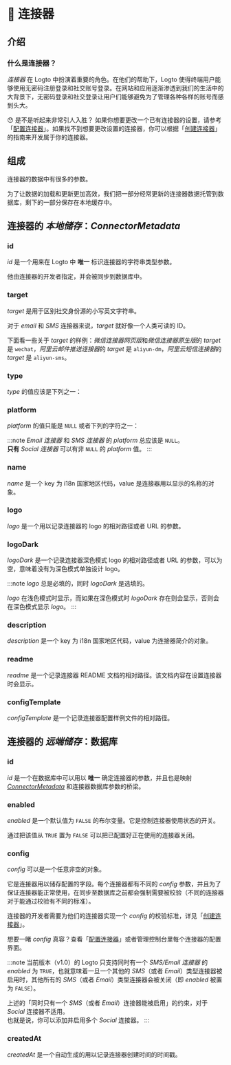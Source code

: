
# 🔌 连接器

## 介绍

### 什么是连接器？

_连接器_ 在 Logto 中扮演着重要的角色。在他们的帮助下，Logto 使得终端用户能够使用无密码注册登录和社交账号登录。在网站和应用逐渐渗透到我们的生活中的大背景下，无密码登录和社交登录让用户们能够避免为了管理各种各样的账号而感到头大。

:hushed: 是不是听起来非常引人入胜？ 如果你想要更改一个已有连接器的设置，请参考「[配置连接器](../../recipes/configure-connectors/)」。如果找不到想要更改设置的连接器，你可以根据「[创建连接器](../../recipes/create-your-connector/)」的指南来开发属于你的连接器。

## 组成

连接器的数据中有很多的参数。

为了让数据的加载和更新更加高效，我们把一部分经常更新的连接器数据托管到数据库，剩下的一部分保存在本地缓存中。

<ConnectorStorageIntro />

## 连接器的 _本地储存_：_ConnectorMetadata_

### id

_id_ 是一个用来在 Logto 中 **唯一** 标识连接器的字符串类型参数。

他由连接器的开发者指定，并会被同步到数据库中。

### target

_target_ 是用于区别社交身份源的小写英文字符串。

对于 _email_ 和 _SMS_ 连接器来说，_target_ 就好像一个人类可读的 ID。

下面看一些关于 _target_ 的样例：*微信连接器网页版*和*微信连接器原生版*的 _target_ 是 `wechat`，*阿里云邮件推送连接器*的 _target_ 是 `aliyun-dm`，*阿里云短信连接器*的 _target_ 是 `aliyun-sms`。

### type

_type_ 的值应该是下列之一：

<ConnectorTypeIntro />

### platform

_platform_ 的值只能是 `NULL` 或者下列的字符之一：

<ConnectorPlatformIntro />

:::note
_Email 连接器_ 和 _SMS 连接器_ 的 _platform_ 总应该是 `NULL`。<br/>
**只有** _Social 连接器_ 可以有非 `NULL` 的 _platform_ 值。
:::

### name

_name_ 是一个 key 为 i18n 国家地区代码，value 是连接器用以显示的名称的对象。

### logo

_logo_ 是一个用以记录连接器的 logo 的相对路径或者 URL 的参数。

### logoDark

_logoDark_ 是一个记录连接器深色模式 logo 的相对路径或者 URL 的参数，可以为空，意味着没有为深色模式单独设计 logo。

:::note
_logo_ 总是必填的，同时 _logoDark_ 是选填的。

_logo_ 在浅色模式时显示，而如果在深色模式时 _logoDark_ 存在则会显示，否则会在深色模式显示 _logo_。
:::

### description

_description_ 是一个 key 为 i18n 国家地区代码，value 为连接器简介的对象。

### readme

_readme_ 是一个记录连接器 README 文档的相对路径。该文档内容在设置连接器时会显示。

### configTemplate

_configTemplate_ 是一个记录连接器配置样例文件的相对路径。

## 连接器的 _远端储存_：数据库

### id

_id_ 是一个在数据库中可以用以 **唯一** 确定连接器的参数，并且也是映射 [_ConnectorMetadata_](./#连接器的-本地储存connectormetadata) 和连接器数据库参数的桥梁。

### enabled

_enabled_ 是一个默认值为 `FALSE` 的布尔变量。它是控制连接器使用状态的开关。

通过把该值从 `TRUE` 置为 `FALSE` 可以把已配置好正在使用的连接器关闭。

### config

_config_ 可以是一个任意非空的对象。

它是连接器用以储存配置的字段。每个连接器都有不同的 _config_ 参数，并且为了保证连接器能正常使用，在同步至数据库之前都会强制需要被校验（不同的连接器对于能通过校验有不同的标准）。

连接器的开发者需要为他们的连接器实现一个 _config_ 的校验标准，详见「[创建连接器](../../recipes/create-your-connector/)」。

想要一睹 _config_ 真容？查看「[配置连接器](../../recipes/configure-connectors/)」或者管理控制台里每个连接器的配置界面。

:::note
当前版本（v1.0）的 Logto 只支持同时有一个 _SMS/Email 连接器_ 的 _enabled_ 为 `TRUE`，也就意味着一旦一个其他的 _SMS_（或者 _Email_）类型连接器被启用时，其他所有的 _SMS_（或者 _Email_）类型连接器会被关闭（即 _enabled_ 被置为 `FALSE`）。

上述的「同时只有一个 _SMS_（或者 _Email_）连接器能被启用」的约束，对于 _Social_ 连接器不适用。<br/>
也就是说，你可以添加并启用多个 _Social_ 连接器。
:::

### createdAt

_createdAt_ 是一个自动生成的用以记录连接器创建时间的时间戳。
